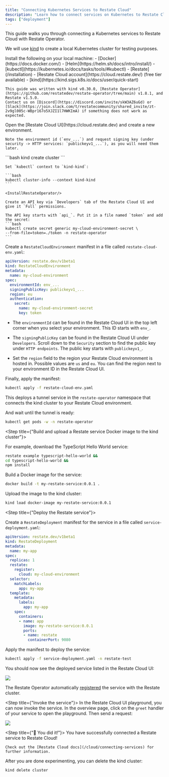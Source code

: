 ```yaml
---
title: "Connecting Kubernetes Services to Restate Cloud"
description: "Learn how to connect services on Kubernetes to Restate Cloud."
tags: ["deployment"]
---
```



This guide walks you through connecting a Kubernetes services to Restate Cloud with Restate Operator.

We will use [kind](https://kind.sigs.k8s.io/) to create a local Kubernetes cluster for testing purposes.

<Steps>
<Step title={"Prerequisites"}>
    Install the following on your local machine:
    - [Docker](https://docs.docker.com/)
    - [Helm](https://helm.sh/docs/intro/install/)
    - [kubectl](https://kubernetes.io/docs/tasks/tools/#kubectl)
    - [Restate](/installation)
    - [Restate Cloud account](https://cloud.restate.dev/) (free tier available)
    - [kind](https://kind.sigs.k8s.io/docs/user/quick-start)

    This guide was written with kind v0.30.0, [Restate Operator](https://github.com/restatedev/restate-operator/tree/main) v1.8.1, and Restate v1.5.0.
    Contact us on [Discord](https://discord.com/invite/skW3AZ6uGd) or [Slack](https://join.slack.com/t/restatecommunity/shared_invite/zt-2v9gl005c-WBpr167o5XJZI1l7HWKImA) if something does not work as expected.
</Step>
<Step title={"Create a Restate Cloud environment"}>
    Open the [Restate Cloud UI](https://cloud.restate.dev) and create a new environment.

    Note the environment id (`env_...`) and request signing key (under security -> HTTP services: `publickeyv1_...`), as you will need them later.

</Step>
<Step title={"Create a kind cluster"}>
    ```bash
    kind create cluster
    ```

    Set `kubectl` context to `kind-kind`:

    ```bash
    kubectl cluster-info --context kind-kind
    ```
</Step>
<Step title={"Install the Restate Operator"}>

    <InstallRestateOperator/>

</Step>
<Step title={"Create a Restate Cloud environment secret"}>

    Create an API key via `Developers` tab of the Restate Cloud UI and give it `Full` permissions.

    The API key starts with `api_`. Put it in a file named `token` and add the secret:
    ```bash
    kubectl create secret generic my-cloud-environment-secret \
    --from-file=token=./token -n restate-operator
    ```
</Step>
<Step title={"Set up a secure tunnel between the kind cluster and Restate Cloud"}>

Create a `RestateCloudEnvironment` manifest in a file called `restate-cloud-env.yaml`:
```yaml restate-cloud-env.yaml
apiVersion: restate.dev/v1beta1
kind: RestateCloudEnvironment
metadata:
  name: my-cloud-environment
spec:
  environmentId: env_...
  signingPublicKey: publickeyv1_...
  region: eu
  authentication:
    secret:
      name: my-cloud-environment-secret
      key: token
```

- The `environmentId` can be found in the Restate Cloud UI in the top left corner when you select your environment.
This ID starts with `env_`.

- The `signingPublicKey` can be found in the Restate Cloud UI under `Developers`. Scroll down to the `Security` section to find the public key under `HTTP endpoints`.
The public key starts with `publickeyv1_`.

- Set the `region` field to the region your Restate Cloud environment is hosted in. Possible values are `us` and `eu`.
You can find the region next to your environment ID in the Restate Cloud UI.


Finally, apply the manifest:

```bash
kubectl apply -f restate-cloud-env.yaml
```

This deploys a tunnel service in the `restate-operator` namespace that connects the kind cluster to your Restate Cloud environment.

And wait until the tunnel is ready:
```bash
kubectl get pods -w -n restate-operator
```

</Step>

<Step title={"Build and upload a Restate service Docker image to the kind cluster"}>

For example, download the TypeScript Hello World service:
```bash
restate example typescript-hello-world &&
cd typescript-hello-world &&
npm install
```

Build a Docker image for the service:

```bash
docker build -t my-restate-service:0.0.1 .
```

Upload the image to the kind cluster:

```bash
kind load docker-image my-restate-service:0.0.1
```
</Step>

<Step title={"Deploy the Restate service"}>

Create a `RestateDeployment` manifest for the service in a file called `service-deployment.yaml`:

```yaml service-deployment.yaml
apiVersion: restate.dev/v1beta1
kind: RestateDeployment
metadata:
  name: my-app
spec:
  replicas: 1
  restate:
    register:
      cloud: my-cloud-environment
  selector:
    matchLabels:
      app: my-app
  template:
    metadata:
      labels:
        app: my-app
    spec:
      containers:
      - name: app
        image: my-restate-service:0.0.1
        ports:
        - name: restate
          containerPort: 9080
```

Apply the manifest to deploy the service:

```bash
kubectl apply -f service-deployment.yaml -n restate-test
```

You should now see the deployed service listed in the Restate Cloud UI:


<Frame>
<img src={"/img/guides/connecting-k8s-services-to-cloud/registration.png"}/>
</Frame>

The Restate Operator automatically [registered](/services/versioning#registering-a-deployment) the service with the Restate cluster.

</Step>

<Step title={"Invoke the service"}>
In the Restate Cloud UI playground, you can now invoke the service. In the overview page, click on the `greet` handler of your service to open the playground.
Then send a request:

<Frame>
    <img src={"/img/guides/restate-on-kind-with-operator/invoke.png"}/>
</Frame>

</Step>

<Step title={"🎉 You did it!"}>
    You have successfully connected a Restate service to Restate Cloud!

    Check out the [Restate Cloud docs](/cloud/connecting-services) for further information.
</Step>
</Steps>


After you are done experimenting, you can delete the kind cluster:

```bash
kind delete cluster
```


